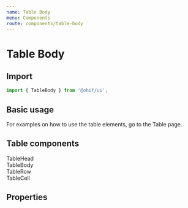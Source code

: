 ```yaml
---
name: Table Body
menu: Components
route: components/table-body
---
```



# Table Body

## Import

```javascript
import { TableBody } from '@ohif/ui';
```

## Basic usage

<div>
  For examples on how to use the table elements, go to the <Link className="text-blue-500 underline" to="components/table">Table</Link> page.
</div>

## Table components

<Link to="components/table-head">TableHead</Link>
<br />
<Link to="components/table-body">TableBody</Link>
<br />
<Link to="components/table-row">TableRow</Link>
<br />
<Link to="components/table-cell">TableCell</Link>

## Properties

<Props of={TableBody} />
